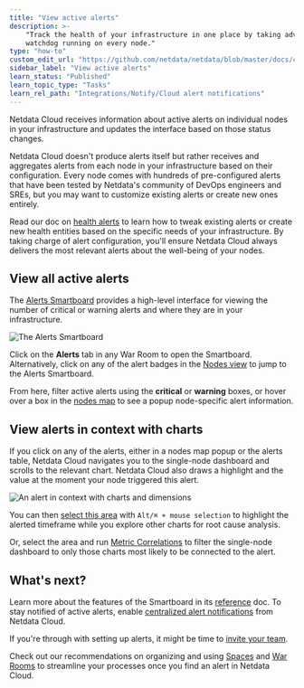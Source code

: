 ```yaml
---
title: "View active alerts"
description: >- 
    "Track the health of your infrastructure in one place by taking advantage of the powerful health monitoring
    watchdog running on every node."
type: "how-to"
custom_edit_url: "https://github.com/netdata/netdata/blob/master/docs/cloud/alerts-notifications/view-active-alerts.md"
sidebar_label: "View active alerts"
learn_status: "Published"
learn_topic_type: "Tasks"
learn_rel_path: "Integrations/Notify/Cloud alert notifications"
---
```


Netdata Cloud receives information about active alerts on individual nodes in your infrastructure and updates the
interface based on those status changes.

Netdata Cloud doesn't produce alerts itself but rather receives and aggregates alerts from each node in your
infrastructure based on their configuration. Every node comes with hundreds of pre-configured alerts that have been
tested by Netdata's community of DevOps engineers and SREs, but you may want to customize existing alerts or create new
ones entirely.

Read our doc on [health alerts](https://github.com/netdata/netdata/blob/master/docs/monitor/configure-alarms.md) to
learn how to tweak existing alerts or create new
health entities based on the specific needs of your infrastructure. By taking charge of alert configuration, you'll
ensure Netdata Cloud always delivers the most relevant alerts about the well-being of your nodes.

## View all active alerts

The [Alerts Smartboard](/docs/nightly/integrations/notify/cloud-alert-notifications/alerts-smartboard)
provides a high-level interface for viewing the number of critical or warning alerts and where they are in your
infrastructure.

![The Alerts Smartboard](https://user-images.githubusercontent.com/1153921/119025635-2fcb1b80-b959-11eb-9fdb-7f1a082f43c5.png)

Click on the **Alerts** tab in any War Room to open the Smartboard. Alternatively, click on any of the alert badges in
the [Nodes view](/docs/nightly/operations/visualizations/nodes-view) to jump to the Alerts
Smartboard.

From here, filter active alerts using the **critical** or **warning** boxes, or hover over a box in
the [nodes map](/docs/nightly/integrations/notify/cloud-alert-notifications/alerts-smartboard#nodes-map)
to see a
popup node-specific alert information.

## View alerts in context with charts

If you click on any of the alerts, either in a nodes map popup or the alerts table, Netdata Cloud navigates you to the
single-node dashboard and scrolls to the relevant chart. Netdata Cloud also draws a highlight and the value at the
moment your node triggered this alert.

![An alert in context with charts and dimensions](https://user-images.githubusercontent.com/1153921/119039593-4a0cf580-b969-11eb-840c-4ecb123df9f5.png)

You can
then [select this area](/docs/nightly/operations/interact-with-charts#select)
with `Alt/⌘ + mouse selection` to highlight the alerted timeframe while you explore other charts for root cause
analysis.

Or, select the area and
run [Metric Correlations](/docs/nightly/operations/metric-correlations) to
filter the single-node
dashboard to only those charts most likely to be connected to the alert.

## What's next?

Learn more about the features of the Smartboard in
its [reference](/docs/nightly/integrations/notify/cloud-alert-notifications/alerts-smartboard)
doc. To stay notified of active alerts,
enable [centralized alert notifications](/docs/nightly/integrations/notify/cloud-alert-notifications)
from Netdata Cloud.

If you're through with setting up alerts, it might be time
to [invite your team](/docs/nightly/operations/invite-your-team).

Check out our recommendations on organizing and
using [Spaces](/docs/nightly/operations/spaces) and
[War Rooms](/docs/nightly/operations/war-rooms) to streamline your processes once
you find an alert in Netdata Cloud.
